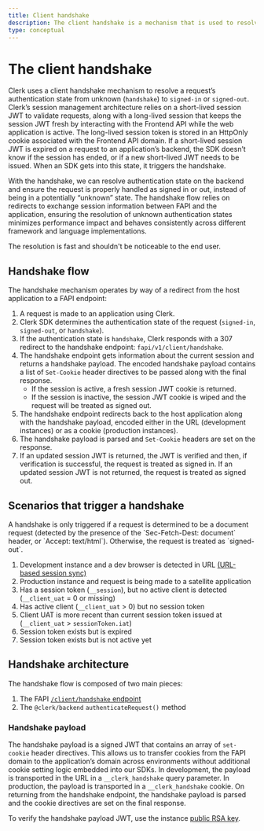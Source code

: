 ```yaml
---
title: Client handshake
description: The client handshake is a mechanism that is used to resolve a request’s authentication state from “unknown” to definitively signed in or signed out.
type: conceptual
---
```


# The client handshake

Clerk uses a client handshake mechanism to resolve a request’s authentication state from unknown (`handshake`) to `signed-in` or `signed-out`. Clerk’s session management architecture relies on a short-lived session JWT to validate requests, along with a long-lived session that keeps the session JWT fresh by interacting with the Frontend API while the web application is active. The long-lived session token is stored in an HttpOnly cookie associated with the Frontend API domain. If a short-lived session JWT is expired on a request to an application’s backend, the SDK doesn’t know if the session has ended, or if a new short-lived JWT needs to be issued. When an SDK gets into this state, it triggers the handshake.

With the handshake, we can resolve authentication state on the backend and ensure the request is properly handled as signed in or out, instead of being in a potentially “unknown” state. The handshake flow relies on redirects to exchange session information between FAPI and the application, ensuring the resolution of unknown authentication states minimizes performance impact and behaves consistently across different framework and language implementations.

The resolution is fast and shouldn't be noticeable to the end user.

## Handshake flow

The handshake mechanism operates by way of a redirect from the host application to a FAPI endpoint:

1. A request is made to an application using Clerk.
2. Clerk SDK determines the authentication state of the request (`signed-in`, `signed-out`, or `handshake`).
3. If the authentication state is `handshake`, Clerk responds with a 307 redirect to the handshake endpoint: `fapi/v1/client/handshake`.
4. The handshake endpoint gets information about the current session and returns a handshake payload. The encoded handshake payload contains a list of `Set-Cookie` header directives to be passed along with the final response.
    - If the session is active, a fresh session JWT cookie is returned.
    - If the session is inactive, the session JWT cookie is wiped and the request will be treated as signed out.
5. The handshake endpoint redirects back to the host application along with the handshake payload, encoded either in the URL (development instances) or as a cookie (production instances).
6. The handshake payload is parsed and `Set-Cookie` headers are set on the response.
7. If an updated session JWT is returned, the JWT is verified and then, if verification is successful, the request is treated as signed in. If an updated session JWT is not returned, the request is treated as signed out.

## Scenarios that trigger a handshake

<Callout type="warning">
A handshake is only triggered if a request is determined to be a document request (detected by the presence of the `Sec-Fetch-Dest: document` header, or `Accept: text/html`). Otherwise, the request is treated as `signed-out`.
</Callout>

1. Development instance and a dev browser is detected in URL 
[(URL-based session sync)](https://clerk.com/docs/upgrade-guides/url-based-session-syncing#url-based-session-syncing)
2. Production instance and request is being made to a satellite application
3. Has a session token (`__session`), but no active client is detected (`__client_uat` = 0 or missing)
4. Has active client (`__client_uat` > 0) but no session token
5. Client UAT is more recent than current session token issued at (`__client_uat` > `sessionToken.iat`)
6. Session token exists but is expired
7. Session token exists but is not active yet

## Handshake architecture

The handshake flow is composed of two main pieces:

1. The FAPI [`/client/handshake` endpoint](https://clerk.com/docs/reference/frontend-api/tag/Client#operation/handshakeClient)
2. The `@clerk/backend` `authenticateRequest()` method

### Handshake payload

The handshake payload is a signed JWT that contains an array of `set-cookie` header directives. This allows us to transfer cookies from the FAPI domain to the application’s domain across environments without additional cookie setting logic embedded into our SDKs. In development, the payload is transported in the URL in a `__clerk_handshake` query parameter. In production, the payload is transported in a `__clerk_handshake` cookie. On returning from the handshake endpoint, the handshake payload is parsed and the cookie directives are set on the final response.

To verify the handshake payload JWT, use the instance [public RSA key](https://clerk.com/docs/reference/frontend-api/tag/Well-Known#operation/GetJWKS).